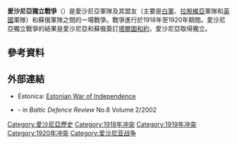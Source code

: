 {{Infobox military conflict  
|conflict=愛沙尼亞獨立戰爭
|partof=[[俄國內戰|俄國內戰]]
|date= 1918年11月28日 – 1920年2月2日<br />({{Age in years, months, weeks and days|month1=11|day1=28|year1=1918|month2=02|day2=02|year2=1920}})
|place=[[愛沙尼亞|愛沙尼亞]]、[[拉脫維亞|拉脫維亞]]、[[俄羅斯|俄羅斯]]西北部
|image=File:Estonian War of Independence, map.JPG
|image_size=360px
|caption=
|territory=愛沙尼亞獨立<br />[[維澤梅|維澤梅]]被立陶宛共和國佔領
|result=愛沙尼亞勝利
|combatant1={{flag|Estonia}}<br />{{flag|Latvia}}<br />{{Flagcountry|UKGBI}}<br />{{flagicon|Russia}} [[俄國白軍|俄國白軍]]<br />[[芬蘭|芬蘭人]]、[[波羅的海德意志人|波羅的海德意志人]]、[[丹麥|丹麥人]]、[[瑞典|瑞典人]]志願者
|combatant2={{flag|Russian SFSR|1918}}
*[[赤衛隊_(芬蘭)|芬蘭赤衛隊]]{{sfnp|Thomas|Boltowsky|2019|p=23}}
[[File:Flag_of_the_Commune_of_the_Working_People_of_Estonia.svg|22px]] [[愛沙尼亞勞動人民公社|蘇維埃愛沙尼亞]]<br />[[File:Flag_of_Latvian_SSR_(1918-1920).svg|22px]] [[拉脫維亞社會主義蘇維埃共和國|蘇維埃拉脫維亞]]
|combatant3={{flagicon image|Baltic German.svg}} [[波罗的海陆军|波羅的海防衛軍]]
|commander1={{flagicon|Estonia}} [[约翰·拉伊多内|约翰·拉伊多内]]
|commander2={{flagicon|Russian SFSR|1918}} [[约阿基姆·瓦采季斯|约阿基姆·瓦采季斯]]
|commander3={{flagicon|German Empire}} [[吕迪格·冯·德·戈尔茨|吕迪格·冯·德·戈尔茨]]
|strength1=<u>1919年1月7日:</u> 4,450<ref name=maideIV>{{cite book |author=Jaan Maide |year=1933 |chapter=IV |title=Ülevaade Eesti Vabadussõjast (1918–1920) |chapter-url=http://www.ksk.edu.ee/wp-content/uploads/2015/01/4.Pealetungioperatsioonid_1919.pdf |publisher=Kaitseliidu kirjastus |location=Tartu |author-link=Jaan Maide |access-date=2019-10-14 |archive-date=2020-04-06 |archive-url=https://web.archive.org/web/20200406181031/https://www.ksk.edu.ee/wp-content/uploads/2015/01/4.Pealetungioperatsioonid_1919.pdf |dead-url=no }}</ref>
{{Collapsible list
| bullets = no
| title = 協約國
| 2,000 [[Heimosodat|Finnish volunteers]] + respective number of Finnish officers,<ref name=maideII>{{cite book |chapter-url=http://www.ksk.edu.ee/wp-content/uploads/2015/01/2.Sojaplaanid.pdf |title=Ülevaade Eesti Vabadussõjast (1918–1920) |author=Jaan Maide |year=1933 |chapter=II |publisher=Kaitseliidu kirjastus |location=Tartu |author-link=Jaan Maide |access-date=2019-10-14 |archive-date=2020-04-06 |archive-url=https://web.archive.org/web/20200406181036/https://www.ksk.edu.ee/wp-content/uploads/2015/01/2.Sojaplaanid.pdf |dead-url=yes }}</ref>
| [[Baltic_Germans|Baltic]] Battalion
| {{flagicon|Russia}} [[White_movement|Bibikov squadron]], 25 assault guns, 128 machine guns, 4 armoured trains
| [[File:Naval_Ensign_of_the_United_Kingdom.svg|22px]] 6th Light Cruiser Squadron of the [[Royal_Navy|Royal Navy]]<ref name=maideIV/>
}}
<br /><u>1919年5月:</u> 86,000
{{Collapsible list
| bullets = no
| title = Including
| {{flagicon|Russia}} [[Northern_Corps_(Russia)|Northern Corps]] <small>(2,750)</small>
| {{flagicon|Latvia}} North [[Latvia|Latvia]]n Brigade <small>(1,500)</small>
| Baltic Battalion
| {{flagicon image|Inkerin lippu.svg}} [[Ingria|Ingria]]n Battalion
| [[Swedes|Swedish]]/[[Danes|Danish]] volunteer companies<ref name=ents>{{cite book |chapter=Iseseisvuse aeg 1918–40 |title=Eesti. Üld. |publisher=Eesti entsüklopeedia |volume=11 |year=2002 |pages=296–311}}</ref>
| [[File:Naval_Ensign_of_the_United_Kingdom.svg|22px]] 1st Light Cruiser Squadron
}}
| strength2 = 5,750–7,250<ref name=maideIV/><br />26 assault guns<br />3輛裝甲車<br />1 armoured train<br />141 machine guns<ref name=maideIV/><br /><small>(7 January 1919年1月7日)</small><br />80,000<ref name=ents/><br /><small>(1919年5月)</small>
| strength3 = <u>June 1919:</u> 20,000<ref name=ents/>
|casualties1=3,588 killed<ref>{{Cite web |url=http://vas.muuseum.ee/vs_langenud.html |title=Vabadussoja Ajaloo Selts |accessdate=2019-10-14 |archive-date=2019-10-22 |archive-url=https://web.archive.org/web/20191022082212/http://vas.muuseum.ee/vs_langenud.html |dead-url=no }}</ref><ref>{{Cite web |url=http://www.mil.ee/et/arhiiv/5556/kaitsev%C3%A4gi-m%C3%A4lestab-vabaduss%C3%B5jas-langenuid |title=Kaitsevägi mälestab Vabadussõjas langenuid - Kaitsevägi |access-date=2019-10-14 |archive-url=https://web.archive.org/web/20191014095042/http://www.mil.ee/et/arhiiv/5556/kaitsev%25C3%25A4gi-m%25C3%25A4lestab-vabaduss%25C3%25B5jas-langenuid |archive-date=2019-10-14 |dead-url=yes }}</ref><br />15,000 injured<ref name=ents/>
|casualties2=unknown<br />10,000人被俘
|casualties3=400 killed<br />1,500人受傷<ref name=encyclopaedia2>Kaevats, Ülo: ''Eesti Entsüklopeedia 5'', page 396. Valgus, 1990, {{ISBN|5-89900-009-0}}</ref>
}}
{{Campaignbox 愛沙尼亞獨立戰爭}}
{{Campaignbox 俄國內戰}}

'''愛沙尼亞獨立戰爭'''（{{lang-et|Vabadussõda}}）是愛沙尼亞軍隊及其盟友（主要是[[白軍|白軍]]、[[拉脫維亞|拉脫維亞]]軍隊和[[英國|英國]]軍隊）和蘇俄軍隊之間的一場戰爭。戰爭進行於1918年至1920年期間。愛沙尼亞獨立戰爭的結果是愛沙尼亞和蘇俄簽訂[[塔爾圖和約_(俄國-愛沙尼亞條約)|塔爾圖和約]]，愛沙尼亞取得獨立。
==參考資料==
{{reflist}}
==外部連結==
* Estonica: [http://www.estonica.org/en/History/1914-1920_The_First_World_War_and_Estonian_independence/Estonian_War_of_Independence/ Estonian War of Independence] {{Wayback|url=http://www.estonica.org/en/History/1914-1920_The_First_World_War_and_Estonian_independence/Estonian_War_of_Independence/ |date=20170512040625 }}
* {{PDFlink|[http://www.bdcol.ee/files/docs/bdreview/bdr-2002-8-11.pdf ''The Baltic States from 1914 to 1923: The First World War and the Wars of Independence'']|1.24 [[Mebibyte|MiB]]<!-- application/pdf, 1304242 bytes -->}} - in ''Baltic Defence Review'' No.8 Volume 2/2002

{{1917年俄国革命}}
[[Category:愛沙尼亞歷史|Category:愛沙尼亞歷史]]
[[Category:1918年冲突|Category:1918年冲突]]
[[Category:1919年冲突|Category:1919年冲突]]
[[Category:1920年冲突|Category:1920年冲突]]
[[Category:爱沙尼亚战争|Category:爱沙尼亚战争]]